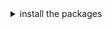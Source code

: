 <details><summary>install the packages</summary>

Install from [the React bundle](?path=/docs/introduction-installation--page) or as a standalone component:

```bash dark
    npm install @orbit-ui/css-normalize @orbit-ui/tachyons @orbit-ui/foundation
```

</details>





